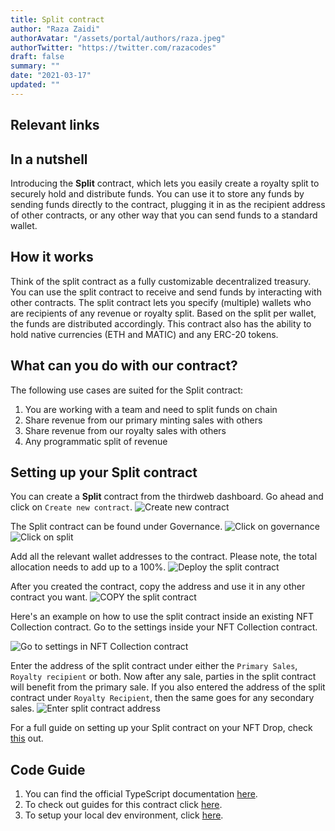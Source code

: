 ```yaml
---
title: Split contract
author: "Raza Zaidi"
authorAvatar: "/assets/portal/authors/raza.jpeg"
authorTwitter: "https://twitter.com/razacodes"
draft: false
summary: ""
date: "2021-03-17"
updated: ""
---
```


## Relevant links

<SimpleGrid columns="2" gap="5">
  <MdxLinkCard
    title="Guides"
    subtitle="Guides about Split"
    contractType="split"
    type="guide"
  />
  <MdxLinkCard
    title="JavaScript/TypeScript docs"
    subtitle="Learn how to use the Split contract with out SDK"
    contractType="split"
    type="docs"
  />
</SimpleGrid>

## In a nutshell

Introducing the **Split** contract, which lets you easily create a royalty split to securely hold and distribute funds.
You can use it to store any funds by sending funds directly to the contract, plugging it in as the recipient address of other contracts, or any other way that you can send funds to a standard wallet.

## How it works

Think of the split contract as a fully customizable decentralized treasury. You can use the split contract to receive and send funds by interacting with other contracts. 
The split contract lets you specify (multiple) wallets who are recipients of any revenue or royalty split. Based on the split per wallet, the funds are distributed accordingly.
This contract also has the ability to hold native currencies (ETH and MATIC) and any ERC-20 tokens. 

## What can you do with our contract?

The following use cases are suited for the Split contract:

1. You are working with a team and need to split funds on chain
2. Share revenue from our primary minting sales with others
3. Share revenue from our royalty sales with others
4. Any programmatic split of revenue

## Setting up your Split contract

You can create a **Split** contract from the thirdweb dashboard. Go ahead and click on `Create new contract`.
![Create new contract](/assets/portal/contracts/split/1split.png)

The Split contract can be found under Governance.
![Click on governance](/assets/portal/contracts/split/2split.png)
![Click on split](/assets/portal/contracts/split/3split.png)

Add all the relevant wallet addresses to the contract. Please note, the total allocation needs to add up to a 100%.
![Deploy the split contract](/assets/portal/contracts/split/4split.png)

After you created the contract, copy the address and use it in any other contract you want.
![COPY the split contract](/assets/portal/contracts/split/5split.png)

Here's an example on how to use the split contract inside an existing NFT Collection contract. 
Go to the settings inside your NFT Collection contract.

![Go to settings in NFT Collection contract](/assets/portal/contracts/split/6split.png)

Enter the address of the split contract under either the `Primary Sales`, `Royalty recipient` or both.
Now after any sale, parties in the split contract will benefit from the primary sale. If you also entered the address of the split contract under `Royalty Recipient`, then the same goes for any secondary sales.
![Enter split contract address](/assets/portal/contracts/split/7split.png)


For a full guide on setting up your Split contract on your NFT Drop, check [this](/guides/nft-drop-with-revenue-share) out.

## Code Guide
1. You can find the official TypeScript documentation [here](https://docs.thirdweb.com/typescript/sdk.split).
2. To check out guides for this contract click [here](/guides/split).
3. To setup your local dev environment, click [here](/guides/sdk-guide).

<MdxNavigation>
  <MdxNavigationItem
    href="/contracts/pack"
    title="Pack"
  />
  <MdxNavigationItem 
    href="/contracts/vote" 
    title="Vote" 
    next 
  />
</MdxNavigation>
